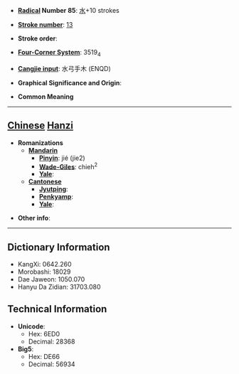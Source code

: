 * '''[[Wiktionary:Chinese radical index| Radical]] Number 85''': [[Wiktionary:Chinese radical index 水|水]]+10 strokes

* '''[[Wiktionary:Chinese total strokes index|Stroke number]]''': [[Wiktionary:Chinese total strokes index 13|13]]

* '''Stroke order''': 

* '''[[Wiktionary:Chinese four corner index|Four-Corner System]]''': 3519<sub>4</sub>

* '''[[Wiktionary:Chinese Cangjie index|Cangjie input]]''': 水弓手木 (ENQD)

* '''Graphical Significance and Origin''': 

* '''Common Meaning'''

----

== [[Chinese]] [[Hanzi]] ==

* '''Romanizations'''
** '''[[Mandarin]]'''
*** '''[[Pinyin]]''': jié (jie2)
*** '''[[Wade-Giles]]''': chieh<sup>2</sup>
*** '''[[Yale]]''': 
** '''[[Cantonese]]'''
*** '''[[Jyutping]]''':
*** '''[[Penkyamp]]''': 
*** '''[[Yale]]''': 

* '''Other info''': 

----

== Dictionary Information ==

* KangXi: 0642.260
* Morobashi: 18029
* Dae Jaweon: 1050.070
* Hanyu Da Zidian: 31703.080

== Technical Information ==

* '''Unicode''':
** Hex: 6ED0
** Decimal: 28368
* '''Big5''':
** Hex: DE66
** Decimal: 56934